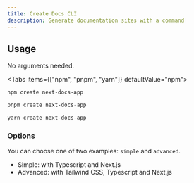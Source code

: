 ```yaml
---
title: Create Docs CLI
description: Generate documentation sites with a command
---
```


## Usage

No arguments needed.

<Tabs items={["npm", "pnpm", "yarn"]} defaultValue="npm">
<Tab value="npm">

```bash
npm create next-docs-app
```

</Tab>
<Tab value="pnpm">

```bash
pnpm create next-docs-app
```

</Tab>
<Tab value="yarn">

```bash
yarn create next-docs-app
```

</Tab>
</Tabs>

### Options

You can choose one of two examples: `simple` and `advanced`.

- Simple: with Typescript and Next.js
- Advanced: with Tailwind CSS, Typescript and Next.js
